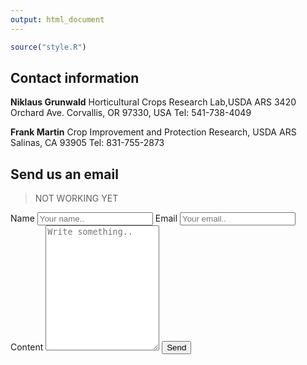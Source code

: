 ```yaml
---
output: html_document
---
```


```r
source("style.R")
```

## Contact information

**Niklaus Grunwald**
Horticultural Crops Research Lab,USDA ARS
3420 Orchard Ave. Corvallis, OR 97330, USA
Tel: 541-738-4049

**Frank Martin**
Crop Improvement and Protection Research, USDA ARS
Salinas, CA 93905
Tel: 831-755-2873

## Send us an email

> NOT WORKING YET

<div class="contact_container">
<form role="form" method="post">
<label for="name">Name</label>
<input type="text" id="name" name="name" placeholder="Your name..">
<label for="email">Email</label>
<input type="text" id="email" name="email" placeholder="Your email..">
<label for="content">Content</label>
<textarea id="content" name="content" placeholder="Write something.." style="height:200px"></textarea>
<input type="submit" value="Send">
</form>
</div>


 